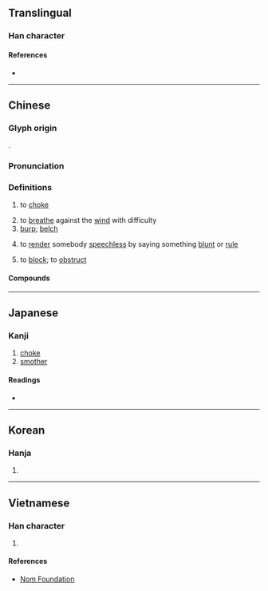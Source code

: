 {{character info}}
==Translingual==

===Han character===
{{Han char|rn=30|rad=口|as=12|sn=15|four=64018|canj=RGBT|ids=⿰口壹}}

====References====
* {{Han ref|kx=0208.280|dkj=04307|dj=0431.200|hdz=10681.030|uh=564E|ud=22094|bh=BC4F|bd=48207}}

----

==Chinese==
{{zh-forms}}

===Glyph origin===
{{Han etym}}
{{Han compound|口|壹|ls=psc|c1=s|c2=p}}.

===Pronunciation===
{{zh-pron
|m=yē
|c=jit3
|mn=eh
|mc=y
|oc=y
|cat=v,n
}}

===Definitions===
{{zh-hanzi}}

# to [[choke]]
#: {{zh-x|噎 死|to die from choking}}
#: {{zh-x|不 小心 噎 到 了|to accidentally choke}}
# to [[breathe]] against the [[wind]] with difficulty
# [[burp]]; [[belch]]
# {{lb|zh|dialectal}} to [[render]] somebody [[speechless]] by saying something [[blunt]] or [[rule]]
# {{lb|zh|literary}}  to [[block]]; to [[obstruct]]

====Compounds====
{{zh-der|以噎廢飧|吃飯防噎|哽噎|哽噎難言|嗚噎|噎人|噎嘔|噎膈|噎饑|因噎廢食|打噎|抽噎|抽抽噎噎|氣噎|臉白氣噎|臨噎掘井|見噎廢食}}

----

==Japanese==

===Kanji===
{{ja-kanji|grade=|rs=口12}}

# [[choke]]
# [[smother]]

====Readings====
* {{ja-readings
|goon=えち
|kanon=えつ
|kanyoon=いつ
|kun=むせ-ぶ
}}

----

==Korean==

===Hanja===
{{ko-hanja|hangeul=열|rv=yeol|mr=yŏl}}

# {{rfdef|ko|sort=口12}}

----

==Vietnamese==

===Han character===
{{vi-readings|reading=ế, nhắc, nhắt, nhốt|rs=口12}}

# {{rfdef|vi|sort=口12}}

====References====
* [http://nomfoundation.org/common/nom_details.php?codepoint=564e Nom Foundation]